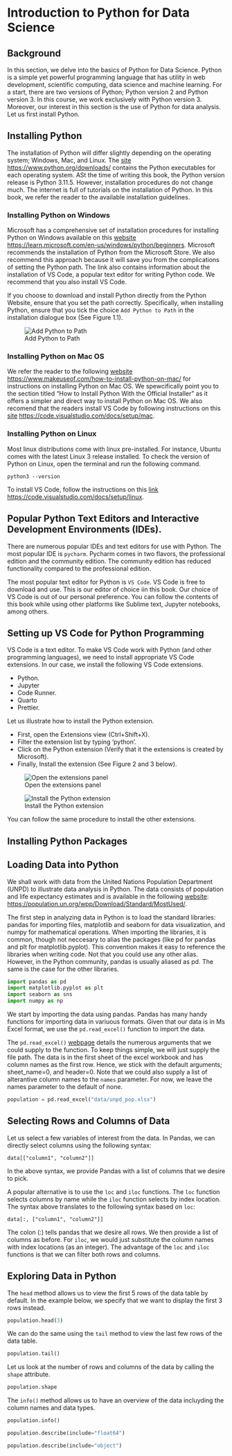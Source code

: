 # **Introduction to Python for Data Science**

## Background

In this section, we delve into the basics of Python for Data Science. Python is a simple yet powerful programming language that has utility in web development, scientific computing, data science and machine learning. For a start, there are two versions of Python; Python version 2 and Python version 3. In this course, we work exclusively with Python version 3. Moreover, our interest in this section is the use of Python for data analysis. Let us first install Python.

## Installing Python

The installation of Python will differ slightly depending on the operating system; Windows, Mac, and Linux. The [site](https://www.python.org/downloads/) <https://www.python.org/downloads/> contains the Python executables for each operating system. ASt the time of writing this book, the Python version release is Python 3.11.5. However, installation procedures do not change much. The internet is full of tutorials on the installation of Python. In this book, we refer the reader to the available installation guidelines. 

### Installing Python on Windows

Microsoft has a comprehensive set of installation procedures for installing Python on Windows available on this [website](https://learn.microsoft.com/en-us/windows/python/beginners) <https://learn.microsoft.com/en-us/windows/python/beginners>. Microsoft recommends the installation of Python from the Microsoft Store. We also recommend this approach because it will save you from the complications of setting the Python path. The link also contains information about the installation of VS Code, a popular text editor for writing Python code. We recommend that you also install VS Code.

If you choose to download and install Python directly from the Python Website, ensure that you set the path correctly. Specifically, when installing Python, ensure that you tick the choice `Add Python to Path` in the installation dialogue box (See Figure 1.1). 

![Add Python to Path](images/path.jpeg)


### Installing Python on Mac OS

We refer the reader to the following [website](https://www.makeuseof.com/how-to-install-python-on-mac/) <https://www.makeuseof.com/how-to-install-python-on-mac/> for instructions on installing Python on Mac OS. We spewcifically point you to the section titled "How to Install Python With the Official Installer" as it offers a simpler and direct way to install Python on Mac OS. We also recomend that the readers install VS Code by following instructions on this [site](https://code.visualstudio.com/docs/setup/mac) <https://code.visualstudio.com/docs/setup/mac>. 

### Installing Python on Linux

Most linux distributions come with linux pre-installed. For instance, Ubuntu comes with the latest Linux 3 release installed. To check the version of Python on Linux, open the terminal and run the following command. 

```
python3 --version
```

To install VS Code, follow the instructions on this [link](https://code.visualstudio.com/docs/setup/linux) <https://code.visualstudio.com/docs/setup/linux>. 

## Popular Python Text Editors and Interactive Development Environments (IDEs).

There are numerous popular IDEs and text editors for use with Python. The most popular IDE is `pycharm`. Pycharm comes in two flavors, the professional edition and the community edition. The community edition has reduced functionality compared to the professional edition. 

The most popular text editor for Python is `VS Code`. VS Code is free to download and use. This is our editor of choice iin this book. Our choice of VS Code is out of our personal preference. You can follow the contents of this book while using other platforms like Sublime text, Jupyter notebooks, among others. 

## Setting up VS Code for Python Programming

VS Code is a text editor. To make VS Code work with Python (and other programming languages), we need to install appropriate VS Code extensions. In our case, we install the following VS Code extensions.

- Python.
- Jupyter
- Code Runner.
- Quarto
- Prettier.

Let us illustrate how to install the Python extension. 

- First, open the Extensions view (Ctrl+Shift+X).
- Filter the extension list by typing 'python'.
- Click on the Python extension (Verify that it the extensions is created by Microsoft).
- Finally, Install the extension  (See Figure 2 and 3 below).

![Open the extensions panel](images/vs_ext.jpeg)


![Install the Python extension](images/vs_ext_install.jpeg)

You can follow the same procedure to install the other extensions. 

## Installing Python Packages


## Loading Data into Python

We shall work with data from the United Nations Population Department (UNPD) to illustrate data analysis in Python. The data consists of population and life expectancy estimates and is available in the following [website](https://population.un.org/wpp/Download/Standard/MostUsed/): <https://population.un.org/wpp/Download/Standard/MostUsed/>.

The first step in analyzing data in Python is to load the standard libraries: pandas for importing files, matplotlib and seaborn for data visualization, and numpy for mathematical operations. When importing the libraries, it is common, though not neccesary to alias the packages (like pd for pandas and plt for matplotlib.pyplot). This convention makes it easy to reference the libraries when writing code. Not that you could use any other alias. However, in the Python community, pandas is usually aliased as pd. The same is the case for the other libraries. 

```python
import pandas as pd
import matplotlib.pyplot as plt
import seaborn as sns
import numpy as np
```

We start by importing the data using pandas. Pandas has many handy functions for importing data in variuous formats. Given that our data is in Ms Excel format, we use the `pd.read_excel()` function to import the data.

The `pd.read_excel()` [webpage](https://pandas.pydata.org/docs/reference/api/pandas.read_excel.html) details the numerous arguments that we could supply to the function. To keep things simple, we will just supply the file path. The data is in the first sheet of the excel workbook and has column names as the first row. Hence, we stick with the default arguments; sheet_name=0, and header=0. Note that we could also supply a list of alterantive column names to the `names` parameter. For now, we leave the names parameter to the default of none. 

```python
population = pd.read_excel("data/unpd_pop.xlsx")
```


## Selecting Rows and Columns of Data

Let us select a few variables of interest from the data. In Pandas, we can directly select columns using the following syntax:

```
data[["column1", "column2"]]
```
In the above syntax, we provide Pandas with a list of columns that we desire to pick.

A popular alternative is to use the `loc` and `iloc` functions. The `loc` function selects columns by name while the `iloc` function selects by index location. The syntax above translates to the following syntax based on `loc`:

```
data[:, ["column1", "column2"]]
```

The colon (:) tells pandas that we desire all rows. We then provide a list of columns as before. For `iloc`, we would just substitute the column names with index locations (as an integer). The advantage of the `loc` and `iloc` functions is that we can filter both rows and columns. 

## Exploring Data in Python

The `head` method allows us to view the first 5 rows of the data table by default. In the example below, we specify that we want to display the first 3 rows instead.

```python
population.head(3)
```

We can do the same using the `tail` method to view the last few rows of the data table.

```python
population.tail()
```

Let us look at the number of rows and columns of the data by calling the `shape` attribute.

```python
population.shape
```

The `info()` method allows us to have an overview of the data incluyding the column names and data types. 

```python
population.info()
```


```python
population.describe(include="float64")
```

```python
population.describe(include="object")
```












